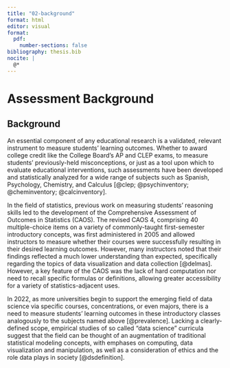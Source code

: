 ```yaml
---
title: "02-background"
format: html
editor: visual
format:
  pdf:
    number-sections: false
bibliography: thesis.bib
nocite: |
  @*
---
```


# Assessment Background

## Background

An essential component of any educational research is a validated, relevant instrument to measure students' learning outcomes. Whether to award college credit like the College Board's AP and CLEP exams, to measure students' previously-held misconceptions, or just as a tool upon which to evaluate educational interventions, such assessments have been developed and statistically analyzed for a wide range of subjects such as Spanish, Psychology, Chemistry, and Calculus [@clep; @psychinventory; @cheminventory; @calcinventory].

In the field of statistics, previous work on measuring students' reasoning skills led to the development of the Comprehensive Assessment of Outcomes in Statistics (CAOS). The revised CAOS 4, comprising 40 multiple-choice items on a variety of commonly-taught first-semester introductory concepts, was first administered in 2005 and allowed instructors to measure whether their courses were successfully resulting in their desired learning outcomes. However, many instructors noted that their findings reflected a much lower understanding than expected, specifically regarding the topics of data visualization and data collection [@delmas]. However, a key feature of the CAOS was the lack of hard computation nor need to recall specific formulas or definitions, allowing greater accessibility for a variety of statistics-adjacent uses.

In 2022, as more universities begin to support the emerging field of data science via specific courses, concentrations, or even majors, there is a need to measure students' learning outcomes in these introductory classes analogously to the subjects named above [@prevalence]. Lacking a clearly-defined scope, empirical studies of so called "data science" curricula suggest that the field can be thought of an augmentation of traditional statistical modeling concepts, with emphases on computing, data visualization and manipulation, as well as a consideration of ethics and the role data plays in society [@dsdefinition].
